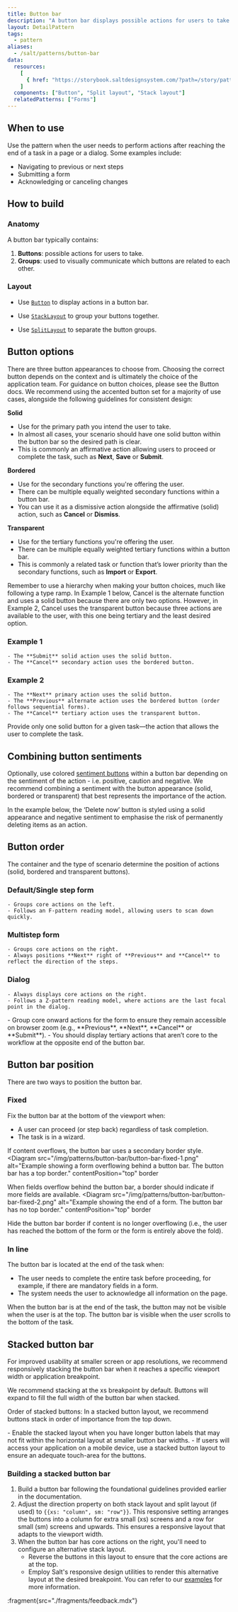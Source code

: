 ```yaml
---
title: Button bar
description: "A button bar displays possible actions for users to take when they reach the end of a task. You can use it to provide consistent presentation of button types and orders within pages or dialogs across your applications."
layout: DetailPattern
tags:
  - pattern
aliases:
  - /salt/patterns/button-bar
data:
  resources:
    [
      { href: "https://storybook.saltdesignsystem.com/?path=/story/patterns-button-bar--button-bar", label: "Button bar examples" },
    ]
  components: ["Button", "Split layout", "Stack layout"]
  relatedPatterns: ["Forms"]
---
```


  <Diagram
    src="/img/patterns/button-bar/button-bar-hero-shot.png"
    alt="Example button bar, with CTA to the left then primary. On the right side there are two secondary buttons."
    border
  />

## When to use

Use the pattern when the user needs to perform actions after reaching the end of a task in a page or a dialog. Some examples include:

- Navigating to previous or next steps
- Submitting a form
- Acknowledging or canceling changes

## How to build

### Anatomy

A button bar typically contains:

1. **Buttons**: possible actions for users to take.
2. **Groups**: used to visually communicate which buttons are related to each other.

  <Diagram
    src="/img/patterns/button-bar/button-bar-anatomy.png"
    alt="A button bar anatomy."
    contentPosition="top"
    border
  />

### Layout

* Use [`Button`](/salt/components/button) to display actions in a button bar.
* Use [`StackLayout`](/salt/components/stack-layout) to group your buttons together.
* Use [`SplitLayout`](/salt/components/split-layout) to separate the button groups.

  <Diagram
    src="/img/patterns/button-bar/button-bar-layout-1.png"
    alt="A button bar layout."
    contentPosition="top"
    border
  />

  <Diagram
    src="/img/patterns/button-bar/button-bar-layout-2.png"
    alt="A button bar layout."
    contentPosition="top"
    border
  />

## Button options

There are three button appearances to choose from. Choosing the correct button depends on the context and is ultimately the choice of the application team. For guidance on button choices, please see the Button docs. We recommend using the accented button set for a majority of use cases, alongside the following guidelines for consistent design:

**Solid**
- Use for the primary path you intend the user to take.
- In almost all cases, your scenario should have one solid button within the button bar so the desired path is clear.
- This is commonly an affirmative action allowing users to proceed or complete the task, such as **Next**, **Save** or **Submit**.

**Bordered**
- Use for the secondary functions you're offering the user.
- There can be multiple equally weighted secondary functions within a button bar.
- You can use it as a dismissive action alongside the affirmative (solid) action, such as **Cancel** or **Dismiss**.

**Transparent**
- Use for the tertiary functions you're offering the user.
- There can be multiple equally weighted tertiary functions within a button bar.
- This is commonly a related task or function that’s lower priority than the secondary functions, such as **Import** or **Export**.

Remember to use a hierarchy when making your button choices, much like following a type ramp. In Example 1 below, Cancel is the alternate function and uses a solid button because there are only two options. However, in Example 2, Cancel uses the transparent button because three actions are available to the user, with this one being tertiary and the least desired option.

### Example 1

    - The **Submit** solid action uses the solid button.
    - The **Cancel** secondary action uses the bordered button.

  <Diagram
    src="/img/patterns/button-bar/button-options-example-1.png"
    alt="Example showing button bar with Submit on the left as a solid, and Cancel as bordered to the right of Submit."
  />

### Example 2

    - The **Next** primary action uses the solid button.
    - The **Previous** alternate action uses the bordered button (order follows sequential forms).
    - The **Cancel** tertiary action uses the transparent button.

  <Diagram
    src="/img/patterns/button-bar/button-options-example-2.png"
    alt="Example showing button bar with Next button on right as solid, Previous as bordered to the left of Next, and Cancel as transparent to the left of Previous."
  />

<GuidanceCallout type="positive" customPillText="Best practices">
  Provide only one solid button for a given task—the action that allows the user to complete the task.
</GuidanceCallout>

## Combining button sentiments

Optionally, use colored [sentiment buttons](/salt/components/button/examples#other-sentiments) within a button bar depending on the sentiment of the action - i.e. positive, caution and negative. We recommend combining a sentiment with the button appearance (solid, bordered or transparent) that best represents the importance of the action.

In the example below, the ‘Delete now’ button is styled using a solid appearance and negative sentiment to emphasise the risk of permanently deleting items as an action.

<Diagram
  src="/img/patterns/button-bar/negative-sentiment-button.png"
  alt="Example showing a solid button with negative sentiment to emphasise the risk of permanently deleting items as an action."
  border
/>

## Button order

The container and the type of scenario determine the position of actions (solid, bordered and transparent buttons).

### Default/Single step form
    - Groups core actions on the left.
    - Follows an F-pattern reading model, allowing users to scan down quickly.

  <Diagram
    src="/img/patterns/button-bar/vert-nav-layout-2.png"
    alt="Example showing default button bar order, Submit solid on the left and Cancel bordered to the right of Submit."
    border
  />
    
### Multistep form
    - Groups core actions on the right.
    - Always positions **Next** right of **Previous** and **Cancel** to reflect the direction of the steps.

  <Diagram
    src="/img/patterns/button-bar/vert-nav-layout-3.png"
    alt="Example showing form with button bar underneath and core actions on the right."
    border
  />

### Dialog
    - Always displays core actions on the right.
    - Follows a Z-pattern reading model, where actions are the last focal point in the dialog.

  <Diagram
    src="/img/patterns/button-bar/vert-nav-layout-4.png"
    alt="Example showing a dialog with a form and button bar underneath. The core actions are on the right."
    border
  />

<GuidanceCallout type="positive" customPillText="Best practices">
  - Group core onward actions for the form to ensure they remain accessible on browser zoom (e.g., **Previous**, **Next**, **Cancel** or **Submit**).
  - You should display tertiary actions that aren’t core to the workflow at the opposite end of the button bar.
</GuidanceCallout>

## Button bar position

There are two ways to position the button bar.

### Fixed

Fix the button bar at the bottom of the viewport when:
- A user can proceed (or step back) regardless of task completion.
- The task is in a wizard.

If content overflows, the button bar uses a secondary border style.
<Diagrams>
  <Diagram
    src="/img/patterns/button-bar/button-bar-fixed-1.png"
    alt="Example showing a form overflowing behind a button bar. The button bar has a top border."
    contentPosition="top"
    border
  >
  When fields overflow behind the button bar, a border should indicate if more fields are available. 
  </Diagram>
  <Diagram
    src="/img/patterns/button-bar/button-bar-fixed-2.png"
    alt="Example showing the end of a form. The button bar has no top border."
    contentPosition="top"
    border
  >
  Hide the button bar border if content is no longer overflowing (i.e., the user has reached the bottom of the form or the form is entirely above the fold).
  </Diagram>
</Diagrams>

### In line

The button bar is located at the end of the task when:
- The user needs to complete the entire task before proceeding, for example, if there are mandatory fields in a form.
- The system needs the user to acknowledge all information on the page.

<Diagrams>
  <Diagram
    src="/img/patterns/button-bar/button-bar-in-line-1.png"
    alt="Example showing an overflowing form."
    contentPosition="top"
    border
  >
  When the button bar is at the end of the task, the button may not be visible when the user is at the top.
  </Diagram>
  <Diagram
    src="/img/patterns/button-bar/button-bar-in-line-2.png"
    alt="Example showing the bottom of a form with buttons."
    contentPosition="top"
    border
  >
  The button bar is visible when the user scrolls to the bottom of the task.
  </Diagram>
</Diagrams>

## Stacked button bar

For improved usability at smaller screen or app resolutions, we recommend responsively stacking the button bar when it reaches a specific viewport width or application breakpoint.

We recommend stacking at the xs breakpoint by default. Buttons will expand to fill the full width of the button bar when stacked.

Order of stacked buttons: In a stacked button layout, we recommend buttons stack in order of importance from the top down.

  <Diagram
    src="/img/patterns/button-bar/vert-nav-layout-5.png"
    alt="Example button bar, vertically stacked."
    contentPosition="top"
    border
  />

<GuidanceCallout type="positive" customPillText="Best practices">
  - Enable the stacked layout when you have longer button labels that may not fit within the horizontal layout at smaller button bar widths.
  - If users will access your application on a mobile device, use a stacked button layout to ensure an adequate touch-area for the buttons.
</GuidanceCallout>

### Building a stacked button bar

1. Build a button bar following the foundational guidelines provided earlier in the documentation.
2. Adjust the direction property on both stack layout and split layout (if used) to `{{xs: "column", sm: "row"}}`. This responsive setting arranges the buttons into a column for extra small (xs) screens and a row for small (sm) screens and upwards. This ensures a responsive layout that adapts to the viewport width.
3. When the button bar has core actions on the right, you'll need to configure an alternative stack layout.
    - Reverse the buttons in this layout to ensure that the core actions are at the top.
    - Employ Salt's responsive design utilities to render this alternative layout at the desired breakpoint. You can refer to our [examples](https://storybook.saltdesignsystem.com/?path=/story/patterns-button-bar--responsive-reverse) for more information.

  <Diagram
    src="/img/patterns/button-bar/button-bar-building-stacked-button-bar-1.png"
    alt="Diagram showing how to build a stacked button bar."
    contentPosition="top"
    border
  />

  <Diagram
    src="/img/patterns/button-bar/button-bar-building-stacked-button-bar-2.png"
    alt="Diagram showing how to build a stacked button bar."
    contentPosition="top"
    border
  />

:fragment{src="./fragments/feedback.mdx"}
